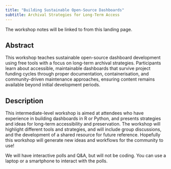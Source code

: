 ```yaml
---
title: "Building Sustainable Open-Source Dashboards"
subtitle: Archival Strategies for Long-Term Access
---
```


The workshop notes will be linked to from this landing page.

## Abstract

This workshop teaches sustainable open-source dashboard development using free tools with a focus on long-term archival strategies. Participants learn about accessible, maintainable dashboards that survive project funding cycles through proper documentation, containerisation, and community-driven maintenance approaches, ensuring content remains available beyond initial development periods.

## Description

This intermediate-level workshop is aimed at attendees who have experience in building dashboards in R or Python, and presents strategies and ideas for long-term accessibility and preservation. The workshop will highlight different tools and strategies, and will include group discussions, and the development of a shared resource for future reference. Hopefully this workshop will generate new ideas and workflows for the community to use!

We will have interactive polls and Q&A, but will not be coding. You can use a laptop or a smartphone to interact with the polls.